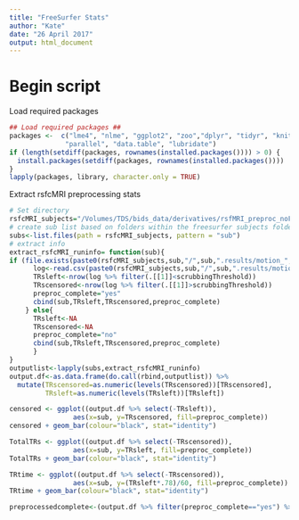 ```yaml
---
title: "FreeSurfer Stats"
author: "Kate"
date: "26 April 2017"
output: html_document
---
```


# Begin script

Load required packages
```r
## Load required packages ##
packages <-  c("lme4", "nlme", "ggplot2", "zoo","dplyr", "tidyr", "knitr",
              "parallel", "data.table", "lubridate")
if (length(setdiff(packages, rownames(installed.packages()))) > 0) {
  install.packages(setdiff(packages, rownames(installed.packages())))  
}
lapply(packages, library, character.only = TRUE)
```

Extract rsfcMRI preprocessing stats
```r
# Set directory
rsfcMRI_subjects="/Volumes/TDS/bids_data/derivatives/rsfMRI_preproc_noFDscrub//"
# create sub list based on folders within the freesurfer subjects folder
subs<-list.files(path = rsfcMRI_subjects, pattern = "sub")
# extract info
extract_rsfcMRI_runinfo= function(sub){
if (file.exists(paste0(rsfcMRI_subjects,sub,"/",sub,".results/motion_",sub,"_enorm.1D"))){
      log<-read.csv(paste0(rsfcMRI_subjects,sub,"/",sub,".results/motion_",sub,"_enorm.1D"))
      TRsleft<-nrow(log %>% filter(.[[1]]<scrubbingThreshold))
      TRscensored<-nrow(log %>% filter(.[[1]]>scrubbingThreshold))
      preproc_complete="yes"
      cbind(sub,TRsleft,TRscensored,preproc_complete)
    } else{
      TRsleft<-NA
      TRscensored<-NA
      preproc_complete="no"
      cbind(sub,TRsleft,TRscensored,preproc_complete)
      }
}
outputlist<-lapply(subs,extract_rsfcMRI_runinfo)
output.df<-as.data.frame(do.call(rbind,outputlist)) %>% 
  mutate(TRscensored=as.numeric(levels(TRscensored))[TRscensored],
         TRsleft=as.numeric(levels(TRsleft))[TRsleft])

censored <- ggplot((output.df %>% select(-TRsleft)),
                aes(x=sub, y=TRscensored, fill=preproc_complete))
censored + geom_bar(colour="black", stat="identity") 

TotalTRs <- ggplot((output.df %>% select(-TRscensored)),
                aes(x=sub, y=TRsleft, fill=preproc_complete))
TotalTRs + geom_bar(colour="black", stat="identity")

TRtime <- ggplot((output.df %>% select(-TRscensored)),
                aes(x=sub, y=(TRsleft*.78)/60, fill=preproc_complete))
TRtime + geom_bar(colour="black", stat="identity")

preprocessedcomplete<-(output.df %>% filter(preproc_complete=="yes") %>%select(sub))
```
